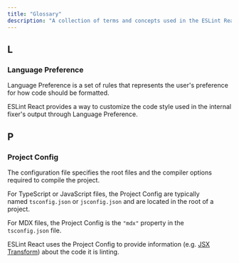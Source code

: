 ```yaml
---
title: "Glossary"
description: "A collection of terms and concepts used in the ESLint React."
---
```


## L

### Language Preference

Language Preference is a set of rules that represents the user's preference for how code should be formatted.

ESLint React provides a way to customize the code style used in the internal fixer's output through Language Preference.

## P

### Project Config

The configuration file specifies the root files and the compiler options required to compile the project.

For TypeScript or JavaScript files, the Project Config are typically named `tsconfig.json` or `jsconfig.json` and are located in the root of a project.

For MDX files, the Project Config is the `"mdx"` property in the `tsconfig.json` file.

ESLint React uses the Project Config to provide information (e.g. [JSX Transform](/docs/configuration/configure-project-config#jsx-transform)) about the code it is linting.
